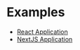 # Examples
* [React Application](https://github.com/evolv-ai/react-sdks/tree/main/examples/react)
* [NextJS Application](https://github.com/evolv-ai/react-sdks/tree/main/examples/nextjs)
